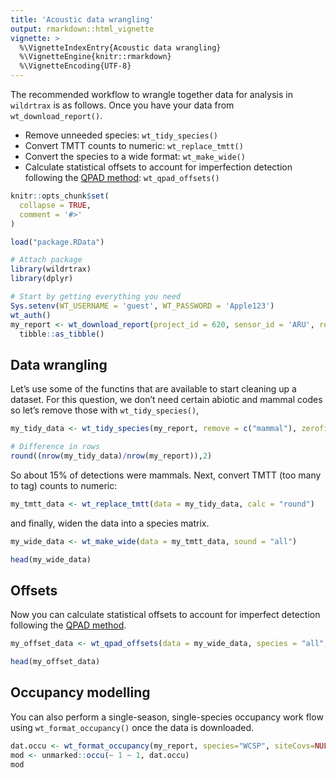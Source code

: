 ```yaml
---
title: 'Acoustic data wrangling'
output: rmarkdown::html_vignette
vignette: >
  %\VignetteIndexEntry{Acoustic data wrangling}
  %\VignetteEngine{knitr::rmarkdown}
  %\VignetteEncoding{UTF-8}
---
```


The recommended workflow to wrangle together data for analysis in `wildrtrax` is as follows. Once you have your data from `wt_download_report()`.

- Remove unneeded species: `wt_tidy_species()`
- Convert TMTT counts to numeric: `wt_replace_tmtt()`
- Convert the species to a wide format: `wt_make_wide()`
- Calculate statistical offsets to account for imperfection detection following the [QPAD method](https://besjournals.onlinelibrary.wiley.com/doi/full/10.1111/2041-210X.12106): `wt_qpad_offsets()`

```r
knitr::opts_chunk$set(
  collapse = TRUE,
  comment = '#>'
)

load("package.RData")
```

```r
# Attach package
library(wildrtrax)
library(dplyr)
```

```r
# Start by getting everything you need
Sys.setenv(WT_USERNAME = 'guest', WT_PASSWORD = 'Apple123')
wt_auth()
my_report <- wt_download_report(project_id = 620, sensor_id = 'ARU', reports = "main", weather_cols = F) |>
  tibble::as_tibble()
```

## Data wrangling

Let's use some of the functins that are available to start cleaning up a dataset. For this question, we don't need certain abiotic and mammal codes so let's remove those with `wt_tidy_species()`,

```r
my_tidy_data <- wt_tidy_species(my_report, remove = c("mammal"), zerofill=F)

# Difference in rows
round((nrow(my_tidy_data)/nrow(my_report)),2)
```

So about 15% of detections were mammals. Next, convert TMTT (too many to tag) counts to numeric:

```r
my_tmtt_data <- wt_replace_tmtt(data = my_tidy_data, calc = "round")

```

and finally, widen the data into a species matrix.

```r
my_wide_data <- wt_make_wide(data = my_tmtt_data, sound = "all")

head(my_wide_data)

```

## Offsets

Now you can calculate statistical offsets to account for imperfect detection following the [QPAD method](https://besjournals.onlinelibrary.wiley.com/doi/full/10.1111/2041-210X.12106).

```r
my_offset_data <- wt_qpad_offsets(data = my_wide_data, species = "all", version = 3, together = TRUE)

head(my_offset_data)

```

## Occupancy modelling

You can also perform a single-season, single-species occupancy work flow using `wt_format_occupancy()` once the data is downloaded.

```r
dat.occu <- wt_format_occupancy(my_report, species="WCSP", siteCovs=NULL)
mod <- unmarked::occu(~ 1 ~ 1, dat.occu)
mod

```
